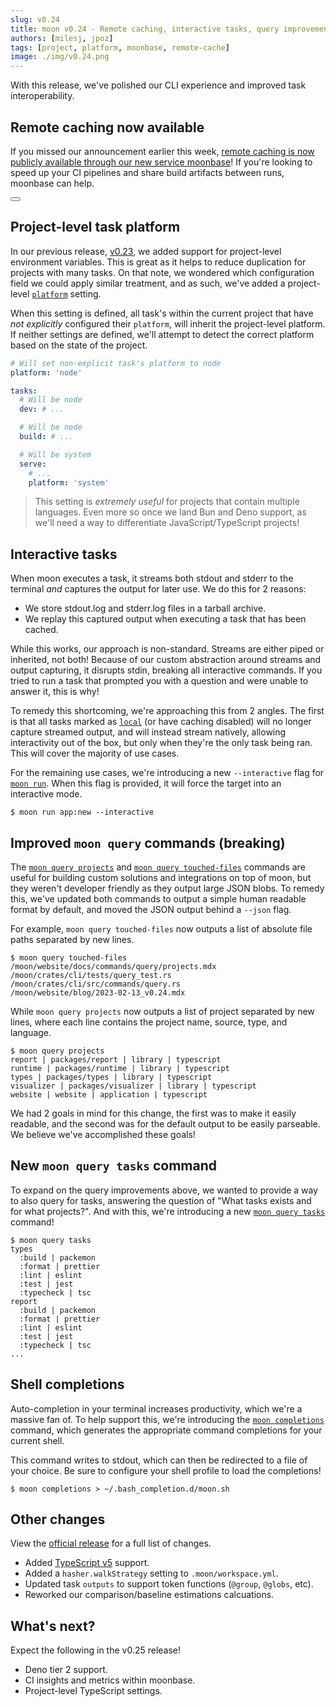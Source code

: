 ```yaml
---
slug: v0.24
title: moon v0.24 - Remote caching, interactive tasks, query improvements, and more
authors: [milesj, jpoz]
tags: [project, platform, moonbase, remote-cache]
image: ./img/v0.24.png
---
```



With this release, we've polished our CLI experience and improved task interoperability.

<!--truncate-->

## Remote caching now available

If you missed our announcement earlier this week,
[remote caching is now publicly available through our new service moonbase](/blog/moonbase)! If
you're looking to speed up your CI pipelines and share build artifacts between runs, moonbase can
help.

<div class="flex justify-center">
  <Button label="Try moonbase for free!" href="https://moonrepo.app" size="lg" />
</div>

## Project-level task platform

In our previous release, [v0.23](./v0.23#project-level-environment-variables), we added support for
project-level environment variables. This is great as it helps to reduce duplication for projects
with many tasks. On that note, we wondered which configuration field we could apply similar
treatment, and as such, we've added a project-level [`platform`](/docs/config/project#platform)
setting.

When this setting is defined, all task's within the current project that have _not explicitly_
configured their `platform`, will inherit the project-level platform. If neither settings are
defined, we'll attempt to detect the correct platform based on the state of the project.

```yaml title="<project>/moon.yml"
# Will set non-explicit task's platform to node
platform: 'node'

tasks:
  # Will be node
  dev: # ...

  # Will be node
  build: # ...

  # Will be system
  serve:
    # ...
    platform: 'system'
```

> This setting is _extremely useful_ for projects that contain multiple languages. Even more so once
> we land Bun and Deno support, as we'll need a way to differentiate JavaScript/TypeScript projects!

## Interactive tasks

When moon executes a task, it streams both stdout and stderr to the terminal _and_ captures the
output for later use. We do this for 2 reasons:

- We store stdout.log and stderr.log files in a tarball archive.
- We replay this captured output when executing a task that has been cached.

While this works, our approach is non-standard. Streams are either piped or inherited, not both!
Because of our custom abstraction around streams and output capturing, it disrupts stdin, breaking
all interactive commands. If you tried to run a task that prompted you with a question and were
unable to answer it, this is why!

To remedy this shortcoming, we're approaching this from 2 angles. The first is that all tasks marked
as [`local`](/docs/config/project#local) (or have caching disabled) will no longer capture streamed
output, and will instead stream natively, allowing interactivity out of the box, but only when
they're the only task being ran. This will cover the majority of use cases.

For the remaining use cases, we're introducing a new `--interactive` flag for
[`moon run`](/docs/commands/run). When this flag is provided, it will force the target into an
interactive mode.

```shell
$ moon run app:new --interactive
```

## Improved `moon query` commands (breaking)

The [`moon query projects`](/docs/commands/query/projects) and
[`moon query touched-files`](/docs/commands/query/touched-files) commands are useful for building
custom solutions and integrations on top of moon, but they weren't developer friendly as they output
large JSON blobs. To remedy this, we've updated both commands to output a simple human readable
format by default, and moved the JSON output behind a `--json` flag.

For example, `moon query touched-files` now outputs a list of absolute file paths separated by new
lines.

```
$ moon query touched-files
/moon/website/docs/commands/query/projects.mdx
/moon/crates/cli/tests/query_test.rs
/moon/crates/cli/src/commands/query.rs
/moon/website/blog/2023-02-13_v0.24.mdx
```

While `moon query projects` now outputs a list of project separated by new lines, where each line
contains the project name, source, type, and language.

```
$ moon query projects
report | packages/report | library | typescript
runtime | packages/runtime | library | typescript
types | packages/types | library | typescript
visualizer | packages/visualizer | library | typescript
website | website | application | typescript
```

We had 2 goals in mind for this change, the first was to make it easily readable, and the second was
for the default output to be easily parseable. We believe we've accomplished these goals!

## New `moon query tasks` command

To expand on the query improvements above, we wanted to provide a way to also query for tasks,
answering the question of "What tasks exists and for what projects?". And with this, we're
introducing a new [`moon query tasks`](/docs/commands/query/tasks) command!

```
$ moon query tasks
types
  :build | packemon
  :format | prettier
  :lint | eslint
  :test | jest
  :typecheck | tsc
report
  :build | packemon
  :format | prettier
  :lint | eslint
  :test | jest
  :typecheck | tsc
...
```

## Shell completions

Auto-completion in your terminal increases productivity, which we're a massive fan of. To help
support this, we're introducing the [`moon completions`](/docs/commands/completions) command, which
generates the appropriate command completions for your current shell.

This command writes to stdout, which can then be redirected to a file of your choice. Be sure to
configure your shell profile to load the completions!

```shell
$ moon completions > ~/.bash_completion.d/moon.sh
```

## Other changes

View the
[official release](https://github.com/moonrepo/moon/releases/tag/%40moonrepo%2Fcli%400.24.0) for a
full list of changes.

- Added [TypeScript v5](https://devblogs.microsoft.com/typescript/announcing-typescript-5-0-beta/)
  support.
- Added a `hasher.walkStrategy` setting to `.moon/workspace.yml`.
- Updated task `outputs` to support token functions (`@group`, `@globs`, etc).
- Reworked our comparison/baseline estimations calcuations.

## What's next?

Expect the following in the v0.25 release!

- Deno tier 2 support.
- CI insights and metrics within moonbase.
- Project-level TypeScript settings.
